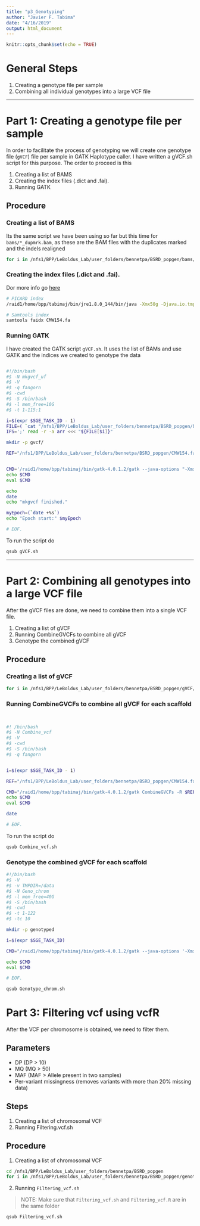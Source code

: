```yaml
---
title: "p3_Genotyping"
author: "Javier F. Tabima"
date: "4/16/2019"
output: html_document
---
```


```r
knitr::opts_chunk$set(echo = TRUE)
```

# General Steps

1. Creating a genotype file per sample
2. Combining all individual genotypes into a large VCF file

***

# Part 1: Creating a genotype file per sample

In order to facilitate the process of genotyping we will create one genotype file (`gVCF`) file per sample in GATK Haplotype caller. I have written a gVCF.sh script for this purpose. The order to proceed is this

1. Creating a list of BAMS
2. Creating the index files (.dict and .fai).
3. Running GATK

## Procedure

### Creating a list of BAMS

Its the same script we have been using so far but this time for `bams/*_dupmrk.bam`, as these are the BAM files with the duplicates marked and the indels realigned

```bash
for i in /nfs1/BPP/LeBoldus_Lab/user_folders/bennetpa/BSRD_popgen/bams/*_dupmrk.bam; do a=$(basename $i| sed 's/_dupmrk.bam//g'); b=$(readlink -f $i); printf $a";"$b"\n"; done > bams.list
```

### Creating the index files (.dict and .fai).

Dor more info go [here](https://gatkforums.broadinstitute.org/gatk/discussion/1601/how-can-i-prepare-a-fasta-file-to-use-as-reference)

```bash
# PICARD index
/raid1/home/bpp/tabimaj/bin/jre1.8.0_144/bin/java -Xmx50g -Djava.io.tmpdir=/data -jar /raid1/home/bpp/tabimaj/bin/picard.jar CreateSequenceDictionary R=CMW154.fa O=CMW154.dict

# Samtools index
samtools faidx CMW154.fa
```

### Running GATK

I have created the GATK script `gVCF.sh`. It uses the list of BAMs and use GATK and the indices we created to genotype the data

```gVCF.sh

#!/bin/bash
#$ -N mkgvcf_uf
#$ -V
#$ -q fangorn
#$ -cwd
#$ -S /bin/bash
#$ -l mem_free=10G
#$ -t 1-115:1

i=$(expr $SGE_TASK_ID - 1)
FILE=( `cat "/nfs1/BPP/LeBoldus_Lab/user_folders/bennetpa/BSRD_popgen/bams.list" `)
IFS=';' read -r -a arr <<< "${FILE[$i]}"

mkdir -p gvcf/

REF="/nfs1/BPP/LeBoldus_Lab/user_folders/bennetpa/BSRD_popgen/CMW154.fa"


CMD='/raid1/home/bpp/tabimaj/bin/gatk-4.0.1.2/gatk --java-options "-Xmx10g -Djava.io.tmpdir=/data" HaplotypeCaller --reference $REF --ERC GVCF -ploidy 1 --input ${arr[1]} -O gvcf/${arr[0]}.g.vcf.gz'
echo $CMD
eval $CMD

echo
date
echo "mkgvcf finished."

myEpoch=(`date +%s`)
echo "Epoch start:" $myEpoch

# EOF.
```

To run the script do

```bash
qsub gVCF.sh
```

***

# Part 2: Combining all genotypes into a large VCF file

After the gVCF files are done, we need to combine them into a single VCF file.

1. Creating a list of gVCF
2. Running CombineGVCFs to combine all gVCF
3. Genotype the combined gVCF

## Procedure

### Creating a list of gVCF

```bash
for i in /nfs1/BPP/LeBoldus_Lab/user_folders/bennetpa/BSRD_popgen/gVCF/*; do readlink -f $i; done > gvcf.list
```


### Running CombineGVCFs to combine all gVCF for each scaffold

```Combine_vcf.sh


#! /bin/bash
#$ -N Combine_vcf
#$ -V
#$ -cwd
#$ -S /bin/bash
#$ -q fangorn


i=$(expr $SGE_TASK_ID - 1)

REF="/nfs1/BPP/LeBoldus_Lab/user_folders/bennetpa/BSRD_popgen/CMW154.fa"

CMD="/raid1/home/bpp/tabimaj/bin/gatk-4.0.1.2/gatk CombineGVCFs -R $REF -V gvcf.list  -O Leptographium_2019.gvcf.gz"
echo $CMD
eval $CMD

date

# EOF.
```

To run the script do

```bash
qsub Combine_vcf.sh
```

### Genotype the combined gVCF for each scaffold

```Genotype_chrom.sh
#!/bin/bash
#$ -V
#$ -v TMPDIR=/data
#$ -N Geno_chrom
#$ -l mem_free=40G
#$ -S /bin/bash
#$ -cwd
#$ -t 1-122
#$ -tc 10

mkdir -p genotyped

i=$(expr $SGE_TASK_ID)

CMD="/raid1/home/bpp/tabimaj/bin/gatk-4.0.1.2/gatk --java-options '-Xmx40g -Djava.io.tmpdir=/data -XX:ParallelGCThreads=1' GenotypeGVCFs -R /nfs1/BPP/LeBoldus_Lab/user_folders/bennetpa/BSRD_popgen/CMW154.fa -L scaffold_$SGE_TASK_ID -V Leptographium_2019.gvcf.gz -new-qual -O genotyped/Lepto.$SGE_TASK_ID.vcf.gz"

echo $CMD
eval $CMD

# EOF.
```


```bash
qsub Genotype_chrom.sh
```


# Part 3: Filtering vcf using vcfR

After the VCF per chromosome is obtained, we need to filter them.

## Parameters
 - DP (DP > 10)
 - MQ (MQ > 50)
 - MAF (MAF > Allele present in two samples)
 - Per-variant missingness (removes variants with more than 20% missing data)

## Steps

1. Creating a list of chromosomal VCF
2. Running Filtering.vcf.sh

## Procedure

1. Creating a list of chromosomal VCF

```bash
cd /nfs1/BPP/LeBoldus_Lab/user_folders/bennetpa/BSRD_popgen
for i in /nfs1/BPP/LeBoldus_Lab/user_folders/bennetpa/BSRD_popgen/genotyped/*.vcf.gz; do readlink -f $i; done > chrom_vcf.list
```

2. Running `Filtering_vcf.sh`

> NOTE: Make sure that `Filtering_vcf.sh` and `Filtering_vcf.R` are in the same folder

```bash
qsub Filtering_vcf.sh
```
